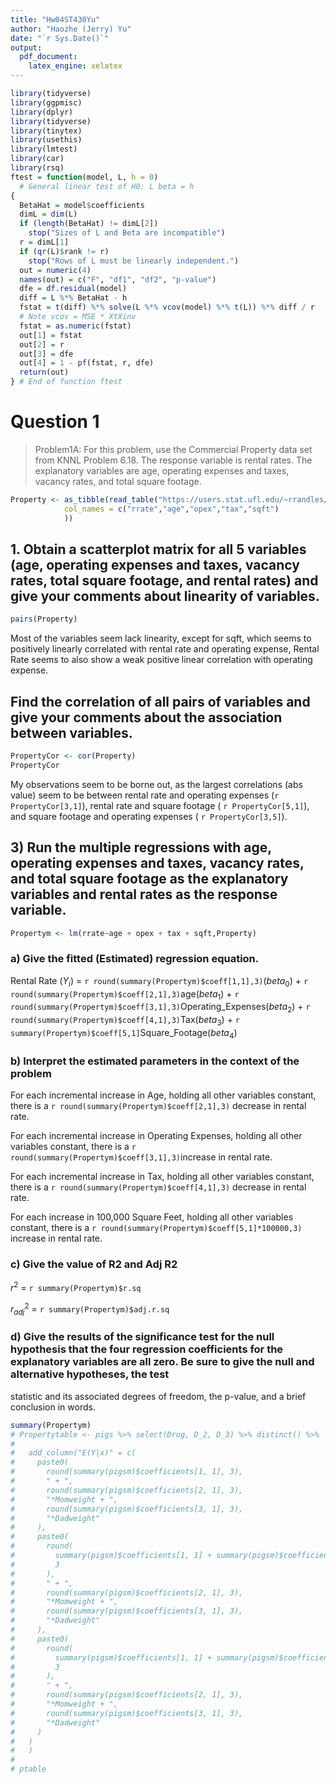 ```yaml
---
title: "Hw04ST430Yu"
author: "Haozhe (Jerry) Yu"
date: "`r Sys.Date()`"
output: 
  pdf_document:
    latex_engine: xelatex
---
```


```r
library(tidyverse)
library(ggpmisc)
library(dplyr)
library(tidyverse)
library(tinytex)
library(usethis)
library(lmtest)
library(car)
library(rsq)
ftest = function(model, L, h = 0)
  # General linear test of H0: L beta = h
{
  BetaHat = model$coefficients
  dimL = dim(L)
  if (length(BetaHat) != dimL[2])
    stop("Sizes of L and Beta are incompatible")
  r = dimL[1]
  if (qr(L)$rank != r)
    stop("Rows of L must be linearly independent.")
  out = numeric(4)
  names(out) = c("F", "df1", "df2", "p-value")
  dfe = df.residual(model)
  diff = L %*% BetaHat - h
  fstat = t(diff) %*% solve(L %*% vcov(model) %*% t(L)) %*% diff / r
  # Note vcov = MSE * XtXinv
  fstat = as.numeric(fstat)
  out[1] = fstat
  out[2] = r
  out[3] = dfe
  out[4] = 1 - pf(fstat, r, dfe)
  return(out)
} # End of function ftest
```

# Question 1

> Problem1A: For this problem, use the Commercial Property data set from KNNL Problem 6.18. The response variable is rental rates. The explanatory variables are age, operating  expenses and taxes, vacancy rates, and total square footage.


```r
Property <- as_tibble(read_table("https://users.stat.ufl.edu/~rrandles/sta4210/Rclassnotes/data/textdatasets/KutnerData/Chapter%20%206%20Data%20Sets/CH06PR18.txt",
            col_names = c("rrate","age","opex","tax","sqft")
            ))
```

## 1. Obtain a scatterplot matrix for all 5 variables (age, operating expenses and taxes, vacancy rates, total square  footage, and rental rates) and give your comments about linearity of variables.

```r
pairs(Property)
```

Most of the variables seem lack linearity, except for sqft, which seems to positively linearly correlated with rental rate and operating expense, Rental Rate seems to also show a weak positive linear correlation with operating expense. 

## Find the correlation of all pairs of variables and give  your comments about the association between variables.

```r
PropertyCor <- cor(Property)
PropertyCor
```

My observations seem to be borne out, as the largest correlations (abs value) seem to be between rental rate and operating expenses (`r PropertyCor[3,1]`), rental rate and square footage ( `r PropertyCor[5,1]`), and square footage and operating expenses ( `r PropertyCor[3,5]`).

## 3) Run the multiple regressions with age, operating expenses and taxes, vacancy rates, and total square footage as the  explanatory variables and rental rates as the response variable.

```r
Propertym <- lm(rrate~age + opex + tax + sqft,Property)
```

 
### a) Give the fitted (Estimated) regression equation.

Rental Rate ($Y_i$) = `r round(summary(Propertym)$coeff[1,1],3)`($beta_0$) + `r round(summary(Propertym)$coeff[2,1],3)`age($beta_1$)  + `r round(summary(Propertym)$coeff[3,1],3)`Operating_Expenses($beta_2$) + `r round(summary(Propertym)$coeff[4,1],3)`Tax($beta_3$) + `r summary(Propertym)$coeff[5,1]`Square_Footage($beta_4$)

### b) Interpret the estimated parameters in the context of the problem

For each incremental increase in Age, holding all other variables constant, there is a `r round(summary(Propertym)$coeff[2,1],3)` decrease in rental rate.

For each incremental increase in Operating Expenses, holding all other variables constant, there is a  `r round(summary(Propertym)$coeff[3,1],3)`increase in rental rate.

For each incremental increase in Tax, holding all other variables constant, there is a `r round(summary(Propertym)$coeff[4,1],3)` decrease in rental rate.

For each increase in 100,000 Square Feet, holding all other variables constant, there is a `r round(summary(Propertym)$coeff[5,1]*100000,3)` increase in rental rate.

### c) Give the value of R2 and Adj R2

$r^2$ = `r summary(Propertym)$r.sq`

$r^2_{adj}$ = `r summary(Propertym)$adj.r.sq`

### d) Give the results of the significance test for the null hypothesis that the four regression coefficients for the explanatory variables are all zero. Be sure to give the null and alternative hypotheses, the test 
statistic and its associated degrees of freedom, the  p-value, and a brief conclusion in words.

```r
summary(Propertym) 
# Propertytable <- pigs %>% select(Drug, D_2, D_3) %>% distinct() %>%
#   
#   add_column("E(Y|x)" = c(
#     paste0(
#       round(summary(pigsm)$coefficients[1, 1], 3),
#       " + ",
#       round(summary(pigsm)$coefficients[2, 1], 3),
#       "*Momweight + ",
#       round(summary(pigsm)$coefficients[3, 1], 3),
#       "*Dadweight"
#     ),
#     paste0(
#       round(
#         summary(pigsm)$coefficients[1, 1] + summary(pigsm)$coefficients[4, 1],
#         3
#       ),
#       " + ",
#       round(summary(pigsm)$coefficients[2, 1], 3),
#       "*Momweight + ",
#       round(summary(pigsm)$coefficients[3, 1], 3),
#       "*Dadweight"
#     ),
#     paste0(
#       round(
#         summary(pigsm)$coefficients[1, 1] + summary(pigsm)$coefficients[5, 1],
#         3
#       ),
#       " + ",
#       round(summary(pigsm)$coefficients[2, 1], 3),
#       "*Momweight + ",
#       round(summary(pigsm)$coefficients[3, 1], 3),
#       "*Dadweight"
#     )
#   )
#   )
# 
# ptable
```
 
